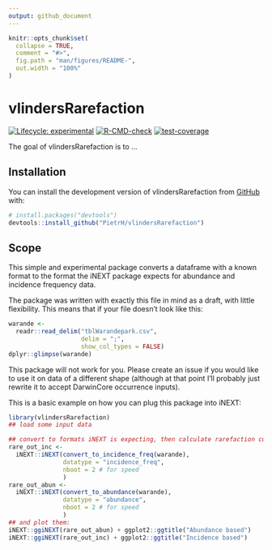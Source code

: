 ```yaml
---
output: github_document
---
```


<!-- README.md is generated from README.Rmd. Please edit that file -->

```r
knitr::opts_chunk$set(
  collapse = TRUE,
  comment = "#>",
  fig.path = "man/figures/README-",
  out.width = "100%"
)
```

# vlindersRarefaction

<!-- badges: start -->
[![Lifecycle: experimental](https://img.shields.io/badge/lifecycle-experimental-orange.svg)](https://lifecycle.r-lib.org/articles/stages.html#experimental)
[![R-CMD-check](https://github.com/PietrH/vlindersRarefaction/actions/workflows/R-CMD-check.yaml/badge.svg)](https://github.com/PietrH/vlindersRarefaction/actions/workflows/R-CMD-check.yaml)
[![test-coverage](https://github.com/PietrH/vlindersRarefaction/actions/workflows/test-coverage.yaml/badge.svg)](https://github.com/PietrH/vlindersRarefaction/actions/workflows/test-coverage.yaml)
<!-- badges: end -->

The goal of vlindersRarefaction is to ...

## Installation

You can install the development version of vlindersRarefaction from [GitHub](https://github.com/) with:

``` r
# install.packages("devtools")
devtools::install_github("PietrH/vlindersRarefaction")
```

## Scope

This simple and experimental package converts a dataframe with a known format to 
the format the iNEXT package expects for abundance and incidence frequency data. 

The package was written with exactly this file in mind as a draft, with little 
flexibility. This means that if your file doesn't look like this:

```r
warande <-
  readr::read_delim("tblWarandepark.csv",
                    delim = ";",
                    show_col_types = FALSE)
dplyr::glimpse(warande)
```

This package will not work for you. Please create an issue if you would like to 
use it on data of a different shape (although at that point I'll probably just 
rewrite it to accept DarwinCore occurrence inputs).

This is a basic example on how you can plug this package into iNEXT:

```r
library(vlindersRarefaction)
## load some input data

## convert to formats iNEXT is expecting, then calculate rarefaction curves
rare_out_inc <-
  iNEXT::iNEXT(convert_to_incidence_freq(warande),
               datatype = "incidence_freq",
               nboot = 2 # for speed
               )
rare_out_abun <-
  iNEXT::iNEXT(convert_to_abundance(warande),
               datatype = "abundance",
               nboot = 2 # for speed
               )
## and plot them:
iNEXT::ggiNEXT(rare_out_abun) + ggplot2::ggtitle("Abundance based")
iNEXT::ggiNEXT(rare_out_inc) + ggplot2::ggtitle("Incidence based")

```
